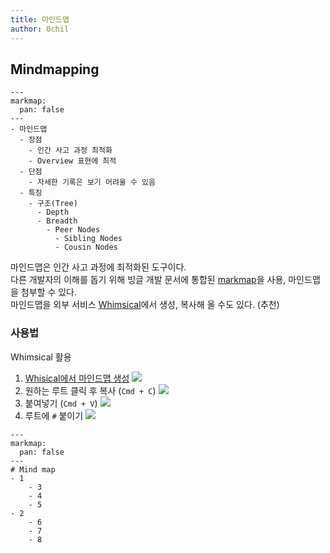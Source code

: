 ```yaml
---
title: 마인드맵
author: 0chil
---
```



## Mindmapping

```markmap
---
markmap:
  pan: false
---
- 마인드맵
  - 장점
    - 인간 사고 과정 최적화
    - Overview 표현에 최적
  - 단점
    - 자세한 기록은 보기 어려울 수 있음
  - 특징
    - 구조(Tree)
      - Depth
      - Breadth
        - Peer Nodes
          - Sibling Nodes
          - Cousin Nodes
```

마인드맵은 인간 사고 과정에 최적화된 도구이다.  
다른 개발자의 이해를 돕기 위해 빙글 개발 문서에 통합된 <a href="https://markmap.js.org" target="_blank">markmap</a>을 사용, 마인드맵을 첨부할 수 있다.  
마인드맵을 외부 서비스 <a href="https://whimsical.com" target="_blank">Whimsical</a>에서 생성, 복사해 올 수도 있다. (추천)

### 사용법
Whimsical 활용
<Steps>
1. <a href="https://whimsical.com" target="_blank">Whisical에서 마인드맵 생성</a>
  ![](image.png)
2. 원하는 루트 클릭 후 복사 (`Cmd + C`)
  ![](image2.png)
3. 붙여넣기 (`Cmd + V`)
  ![](image3.png)
4. 루트에 `#` 붙이기
  ![](image4.png)

</Steps>

```markmap
---
markmap:
  pan: false
---
# Mind map
- 1
    - 3
    - 4
    - 5
- 2
    - 6
    - 7
    - 8
```
